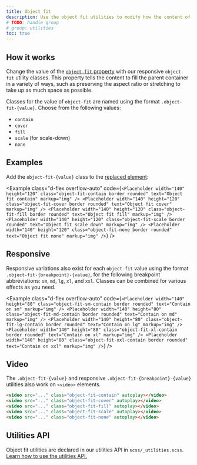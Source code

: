```yaml
---
title: Object fit
description: Use the object fit utilities to modify how the content of a [replaced element](https://developer.mozilla.org/en-US/docs/Web/CSS/Replaced_element), such as an `<img>` or `<video>`, should be resized to fit its container.
# TODO: handle group
# group: utilities
toc: true
---
```


## How it works

Change the value of the [`object-fit` property](https://developer.mozilla.org/en-US/docs/Web/CSS/object-fit) with our responsive `object-fit` utility classes. This property tells the content to fill the parent container in a variety of ways, such as preserving the aspect ratio or stretching to take up as much space as possible.

Classes for the value of `object-fit` are named using the format `.object-fit-{value}`. Choose from the following values:

- `contain`
- `cover`
- `fill`
- `scale` (for scale-down)
- `none`

## Examples

Add the `object-fit-{value}` class to the [replaced element](https://developer.mozilla.org/en-US/docs/Web/CSS/Replaced_element):

<Example class="d-flex overflow-auto" code={`<Placeholder width="140" height="120" class="object-fit-contain border rounded" text="Object fit contain" markup="img" />
<Placeholder width="140" height="120" class="object-fit-cover border rounded" text="Object fit cover" markup="img" />
<Placeholder width="140" height="120" class="object-fit-fill border rounded" text="Object fit fill" markup="img" />
<Placeholder width="140" height="120" class="object-fit-scale border rounded" text="Object fit scale down" markup="img" />
<Placeholder width="140" height="120" class="object-fit-none border rounded" text="Object fit none" markup="img" />`} />

## Responsive

Responsive variations also exist for each `object-fit` value using the format `.object-fit-{breakpoint}-{value}`, for the following breakpoint abbreviations: `sm`, `md`, `lg`, `xl`, and `xxl`. Classes can be combined for various effects as you need.

<Example class="d-flex overflow-auto" code={`<Placeholder width="140" height="80" class="object-fit-sm-contain border rounded" text="Contain on sm" markup="img" />
<Placeholder width="140" height="80" class="object-fit-md-contain border rounded" text="Contain on md" markup="img" />
<Placeholder width="140" height="80" class="object-fit-lg-contain border rounded" text="Contain on lg" markup="img" />
<Placeholder width="140" height="80" class="object-fit-xl-contain border rounded" text="Contain on xl" markup="img" />
<Placeholder width="140" height="80" class="object-fit-xxl-contain border rounded" text="Contain on xxl" markup="img" />`} />

## Video

The `.object-fit-{value}` and responsive `.object-fit-{breakpoint}-{value}` utilities also work on `<video>` elements.

```html
<video src="..." class="object-fit-contain" autoplay></video>
<video src="..." class="object-fit-cover" autoplay></video>
<video src="..." class="object-fit-fill" autoplay></video>
<video src="..." class="object-fit-scale" autoplay></video>
<video src="..." class="object-fit-none" autoplay></video>
```

## Utilities API

Object fit utilities are declared in our utilities API in `scss/_utilities.scss`. [Learn how to use the utilities API.]([[docsref:/utilities/api#using-the-api]])

<ScssDocs name="utils-object-fit" file="scss/_utilities.scss" />
